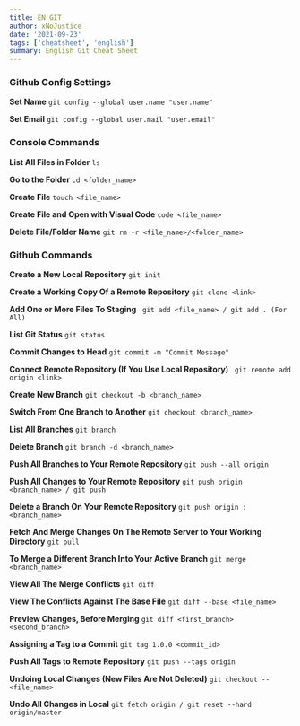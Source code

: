 ```yaml
---
title: EN GIT
author: xNoJustice
date: '2021-09-23'
tags: ['cheatsheet', 'english']
summary: English Git Cheat Sheet
---
```


### Github Config Settings

**Set Name**
`git config --global user.name "user.name"` <br />

**Set Email**
`git config --global user.mail "user.email"` <br />

### Console Commands

**List All Files in Folder**
`ls` <br />

**Go to the Folder**
`cd <folder_name>` <br />

**Create File**
`touch <file_name>` <br />

**Create File and Open with Visual Code**
`code <file_name>` <br />

**Delete File/Folder Name**
`git rm -r <file_name>/<folder_name>` <br />

### Github Commands

**Create a New Local Repository**
`git init` <br />

**Create a Working Copy Of a Remote Repository**
`git clone <link>` <br />

**Add One or More Files To Staging**
` git add <file_name> / git add . (For All)` <br />

**List Git Status**
`git status` <br />

**Commit Changes to Head**
`git commit -m "Commit Message"` <br />

**Connect Remote Repository (If You Use Local Repository)**
` git remote add origin <link>` <br />

**Create New Branch**
`git checkout -b <branch_name>` <br />

**Switch From One Branch to Another**
`git checkout <branch_name>` <br />

**List All Branches**
`git branch` <br />

**Delete Branch**
`git branch -d <branch_name>` <br />

**Push All Branches to Your Remote Repository**
`git push --all origin` <br />

**Push All Changes to Your Remote Repository**
`git push origin <branch_name> / git push` <br />

**Delete a Branch On Your Remote Repository**
`git push origin :<branch_name>` <br />

**Fetch And Merge Changes On The Remote Server to Your Working Directory**
`git pull` <br />

**To Merge a Different Branch Into Your Active Branch**
`git merge <branch_name>` <br />

**View All The Merge Conflicts**
`git diff` <br />

**View The Conflicts Against The Base File**
`git diff --base <file_name>` <br />

**Preview Changes, Before Merging**
`git diff <first_branch> <second_branch>` <br />

**Assigning a Tag to a Commit**
`git tag 1.0.0 <commit_id>` <br />

**Push All Tags to Remote Repository**
`git push --tags origin` <br />

**Undoing Local Changes (New Files Are Not Deleted)**
`git checkout -- <file_name>` <br />

**Undo All Changes in Local**
`git fetch origin / git reset --hard origin/master` <br />
